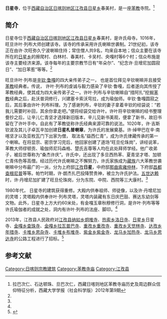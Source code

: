 {{Infobox Bön monastery
|name =日星寺
|image =
|image size = 250px
|alt = 
|caption = 
|t=
|w=
|to = 
|ipa=
|z=
|thdl=
|e=
|tc=日星寺
|s=日星寺
|p=
|m=
|k=
|pushpin_map = 
|latd =  | latm =  | lats =  | latNS = 
|longd=  | longm= | longs =| longEW = 
|iso_region = 
|map_caption = 
|mapsize = 
|location_country = 中国
|location = {{CHN}}[[西藏自治区|西藏自治区]][[日喀则地区|日喀则地区]][[江孜县|江孜县]]
|coordinates_display =
|founded_by = 
|date_founded =
|date_renovated =
|sect = 
|mather =
|children =
|dedicated_to = 
|tulku =
|head_lama = 
|head_mgh =
|no._of_monks = 
|architecture = 
|festivals =
|footnotes = 
}}

'''日星寺'''，位于[[西藏自治区|西藏自治区]][[日喀则地区|日喀则地区]][[江孜县|江孜县]][[日星乡|日星乡]]春美村，是一座[[苯教|苯教]]寺院。<ref name=la>拉巴次仁、石达顿珠、旦巴次仁，西藏日喀则地区苯教寺庙历史及周边群众信仰特征分析，西藏大学学报（社会科学版）2012年第9期</ref>

==简介==
日星寺位于[[西藏自治区|西藏自治区]][[日喀则地区|日喀则地区]][[江孜县|江孜县]][[日星乡|日星乡]]春美村，是许氏母寺。1016年，旺旦许叶·列布大师创建该寺。该寺的传承采用许氏喇嘛世袭制。21世纪初，该寺正在由许·次旺弥久宁波喇嘛住持；常住僧人共9名，均来自本地；信众主要在该寺所在的[[日星乡|日星乡]]的擦爬村、白林村、春美村、卡吴村、央嘎村等6个村；信众布施是该寺主要经济来源。该寺每年的主要宗教节日有“年朵尔”、“纪念许·旦增尼加圆寂日”、“加日苯惹”等等。<ref name=la/>

旺旦许叶·列布是[[辛钦·鲁嘎|辛钦·鲁嘎]]的四大亲传弟子之一， 也是首位拜见辛钦喇嘛并且接受[[苯教|苯教]]经典者。传说， 许叶·列布的虔诚与毅力感染了辛钦·鲁嘎，后者遂向其传授了苯教经典，使其成为四大亲传弟子之一。许叶·列布与辛钦喇嘛自“措阿扎”挖掘[[苯教|苯教]]经典之后，赴沃普洞修行，兴建塞卡索沃穹拉，成为瑜伽师。辛钦·鲁嘎圆寂之后，其后事由许叶·列布料理。为了感谢列布，辛钦的妻子拿着辛钦的经袋说：“若我儿需要时补回，其余你拿走吧。”便将经袋交给许叶。许叶将辛钦喇嘛的经书整理誊抄之后，让辛儿仁青坚才选择新旧版本，辛儿见新书美观，便拿了新书，故旧书留在了许叶手中。自此有了苯教徒称许氏经典来源可靠的说法。1020年，许·吉斯钦波及其儿子卓瓦辛加创建'''日星札普喇章'''，为许氏的发展奠基。许·绰甲巴在辛·南喀坚才以及亚枚瓦门下出家为僧， 取法名“益西仁青”，成为许氏律藏传承的第一个喇嘛。在将显宗、密宗学习完后，他回家创建了道场“旺旦伦珠岗”，讲经说苯，苯教大师缪顿贡、瑜伽师尼玛森格、楚氏吉尊等人均在此处拜师学经。他广收弟子，被后世尊称为“桑杰许庆”。许氏中，还出现了多旦西热苯、夏青坚才塔、加顿仁青伟色等高僧。经过历代许氏喇嘛之不懈努力，许氏家族成为[[藏族|藏族]]六大苯教世袭喇嘛中分布最广的一派，分为上府邸[[江孜|江孜]]'''日星'''，中府邸[[那曲|那曲]][[索雍仲林寺|索雍仲林]]，下府邸[[昌都|昌都]][[查根寺|查根尼普]]等等。帕竹时期，许·朗杰扎巴投降赞贵神，被立为许氏护法。[[五世达赖|五世达赖]]时，许·丹增尼加扩建了旺旦伦珠岗，分为东院、中院、西院等三大康村。<ref name=la/>

1980年代， 日星寺的建筑获得重修。大殿内供奉祖师、师徒像，以及许·丹增尼加的灵塔；灵塔殿内供奉许叶·列布灵塔，灵塔内装藏有东日庆巴鼓、赛达东幼剑等文物。此外，日星寺上方大约60米处，有金嘎玉章秋穆修行洞，是许叶·列布等等许氏瑜伽者的成就之处，洞内有许叶·列布的法座、脚印。<ref name=la/>

2013年，江孜县人民政府对[[江孜县|江孜县]][[纳如乡|纳如乡]][[炯堆寺|炯堆寺]]、[[热索乡|热索乡]][[洛日寺|洛日寺]]、[[日星乡|日星乡]]日星寺、[[金嘎乡|金嘎乡]][[查珠寺_(江孜县金嘎乡)|查珠寺]]、[[金嘎乡|金嘎乡]][[拉瓦普巴寺|拉瓦普巴寺]]、[[重孜乡|重孜乡]][[重孜寺|重孜寺]]、[[重孜乡|重孜乡]][[天觉林寺|天觉林寺]]、[[达孜乡_(江孜县)|达孜乡]][[年措寺|年措寺]]、[[卡堆乡|卡堆乡]][[恩杂寺|恩杂寺]]、[[卡堆乡|卡堆乡]][[布堆寺|布堆寺]]、[[紫金乡_(江孜县)|紫金乡]][[紫金寺_(江孜县)|紫金寺]]、[[龙马乡_(江孜县)|龙马乡]][[加热寺_(江孜县)|加热寺]]、[[龙马乡_(江孜县)|龙马乡]][[恩达寺|恩达寺]]的公路工程进行了招标。<ref name=zgzbw>{{Cite web |url=http://www.bidchance.com/calggnew/2013/03/28/5901771.html |title=江孜县卡堆乡恩杂寺等8座寺庙公路工程项目，中国招标网，2013-03-28 |access-date=2013-09-24 |archive-url=https://web.archive.org/web/20130927111942/http://www.bidchance.com/calggnew/2013/03/28/5901771.html |archive-date=2013-09-27 |dead-url=yes }}</ref>

==参考文献==
{{reflist}}

{{日喀则地标}}
[[Category:日喀则宗教建筑|Category:日喀则宗教建筑]]
[[Category:苯教寺庙|Category:苯教寺庙]]
[[Category:江孜县|Category:江孜县]]